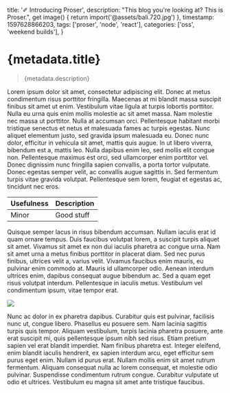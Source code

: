   title: '✐ Introducing Proser',
  description: "This blog you're looking at? This is Proser.",
  get image() {
    return import('@assets/bali.720.jpg')
  },
  timestamp: 1597628866203,
  tags: ['proser', 'node', 'react'],
  categories: ['oss', 'weekend builds'],
}


<h1>{metadata.title}</h1>
<blockquote>{metadata.description}</blockquote>

Lorem ipsum dolor sit amet, consectetur adipiscing elit. Donec at metus condimentum risus porttitor fringilla. Maecenas at mi blandit massa suscipit finibus sit amet ut enim. Vestibulum vitae ligula at turpis lobortis porttitor. Nulla eu urna quis enim mollis molestie ac sit amet massa. Nam molestie nec massa ut porttitor. Nulla at accumsan orci. Pellentesque habitant morbi tristique senectus et netus et malesuada fames ac turpis egestas. Nunc aliquet elementum justo, sed gravida ipsum malesuada eu. Donec nunc dolor, efficitur in vehicula sit amet, mattis quis augue. In ut libero viverra, bibendum est a, mattis leo. Nulla dapibus enim leo, sed mollis elit congue non. Pellentesque maximus est orci, sed ullamcorper enim porttitor vel. Donec dignissim nunc fringilla sapien convallis, a porta tortor vulputate. Donec egestas semper velit, ac convallis augue sagittis in. Sed fermentum turpis vitae gravida volutpat. Pellentesque sem lorem, feugiat et egestas ac, tincidunt nec eros.

| Usefulness | Description |
| ---------- | ----------- |
| Minor      | Good stuff  |

Quisque semper lacus in risus bibendum accumsan. Nullam iaculis erat id quam ornare tempus. Duis faucibus volutpat lorem, a suscipit turpis aliquet sit amet. Vivamus sit amet ex non dui iaculis pharetra ac congue urna. Nam sit amet urna a metus finibus porttitor in placerat diam. Sed nec purus finibus, ultrices velit a, varius velit. Vivamus faucibus enim mauris, eu pulvinar enim commodo at. Mauris id ullamcorper odio. Aenean interdum ultrices enim, dapibus consequat augue bibendum ac. Sed a quam eget risus volutpat interdum. Pellentesque in iaculis metus. Vestibulum vel condimentum ipsum, vitae tempor erat.

<Image src={metadata.image} />

Nunc ac dolor in ex pharetra dapibus. Curabitur quis est pulvinar, facilisis nunc ut, congue libero. Phasellus eu posuere sem. Nam lacinia sagittis turpis quis tempor. Aliquam vestibulum, turpis lacinia pharetra posuere, ante erat suscipit mi, quis pellentesque ipsum nibh sed risus. Etiam pretium sapien vel erat blandit imperdiet. Nam finibus pharetra est. Integer eleifend, enim blandit iaculis hendrerit, ex sapien interdum arcu, eget efficitur sem purus eget enim. Nullam id purus erat. Nullam mollis enim sit amet rutrum fermentum. Aliquam consequat nulla ac lorem consequat, et molestie odio pulvinar. Suspendisse condimentum rutrum congue. Curabitur vulputate ut odio et ultrices. Vestibulum eu magna sit amet ante tristique faucibus.
